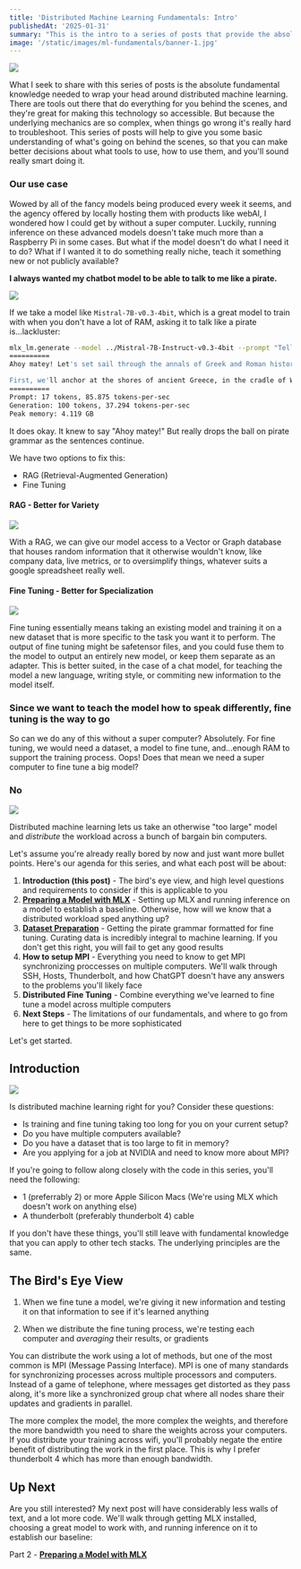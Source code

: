 ```yaml
---
title: 'Distributed Machine Learning Fundamentals: Intro'
publishedAt: '2025-01-31'
summary: "This is the intro to a series of posts that provide the absolute fundamental knowledge needed to wrap your head around distributed machine learning."
image: '/static/images/ml-fundamentals/banner-1.jpg'
---
```


![](/static/images/ml-fundamentals/banner-1.jpg)

What I seek to share with this series of posts is the absolute fundamental knowledge needed to wrap your head around distributed machine learning. There are tools out there that do everything for you behind the scenes, and they're great for making this technology so accessible. But because the underlying mechanics are so complex, when things go wrong it's really hard to troubleshoot. This series of posts will help to give you some basic understanding of what's going on behind the scenes, so that you can make better decisions about what tools to use, how to use them, and you'll sound really smart doing it.

### Our use case

Wowed by all of the fancy models being produced every week it seems, and the agency offered by locally hosting them with products like webAI, I wondered how I could get by without a super computer. Luckily, running inference on these advanced models doesn't take much more than a Raspberry Pi in some cases. But what if the model doesn't do what I need it to do? What if I wanted it to do something really niche, teach it something new or not publicly available?

**I always wanted my chatbot model to be able to talk to me like a pirate.**

![](/static/images/ml-fundamentals/pirate.png)

If we take a model like `Mistral-7B-v0.3-4bit`, which is a great model to train with when you don't have a lot of RAM, asking it to talk like a pirate is...lackluster:

```bash
mlx_lm.generate --model ../Mistral-7B-Instruct-v0.3-4bit --prompt "Tell me about greek and roman history like a pirate"
==========
Ahoy matey! Let's set sail through the annals of Greek and Roman history, like a ship navigating the vast sea of time!

First, we'll anchor at the shores of ancient Greece, in the cradle of Western civilization. The Greeks, they were a clever bunch, with city-states like Athens and Sparta leading the charge. Athens, known for its wisdom, was home to philosophers like Socrates, Plato...
==========
Prompt: 17 tokens, 85.875 tokens-per-sec
Generation: 100 tokens, 37.294 tokens-per-sec
Peak memory: 4.119 GB
```

It does okay. It knew to say "Ahoy matey!" But really drops the ball on pirate grammar as the sentences continue.

We have two options to fix this:

- RAG (Retrieval-Augmented Generation)
- Fine Tuning

#### RAG - Better for Variety

![](/static/images/ml-fundamentals/rag.png)

With a RAG, we can give our model access to a Vector or Graph database that houses random information that it otherwise wouldn't know, like company data, live metrics, or to oversimplify things, whatever suits a google spreadsheet really well.

#### Fine Tuning - Better for Specialization

![](/static/images/ml-fundamentals/finetune.png)

Fine tuning essentially means taking an existing model and training it on a new dataset that is more specific to the task you want it to perform. The output of fine tuning might be safetensor files, and you could fuse them to the model to output an entirely new model, or keep them separate as an adapter. This is better suited, in the case of a chat model, for teaching the model a new language, writing style, or commiting new information to the model itself.

### Since we want to teach the model how to speak differently, fine tuning is the way to go

So can we do any of this without a super computer? Absolutely. For fine tuning, we would need a dataset, a model to fine tune, and...enough RAM to support the training process. Oops! Does that mean we need a super computer to fine tune a big model?

### No

![](/static/images/ml-fundamentals/oldcomputer.jpg)

Distributed machine learning lets us take an otherwise "too large" model and *distribute* the workload across a bunch of bargain bin computers.

Let's assume you're already really bored by now and just want more bullet points. Here's our agenda for this series, and what each post will be about:

1. **Introduction (this post)** - The bird's eye view, and high level questions and requirements to consider if this is applicable to you
2. [**Preparing a Model with MLX**](https://www.grandrapidsdeveloper.com/blog/Distributed-Machine-Learning-Fundamentals-2) - Setting up MLX and running inference on a model to establish a baseline. Otherwise, how will we know that a distributed workload sped anything up?
3. [**Dataset Preparation**](https://www.grandrapidsdeveloper.com/blog/Distributed-Machine-Learning-Fundamentals-3) - Getting the pirate grammar formatted for fine tuning. Curating data is incredibly integral to machine learning. If you don't get this right, you will fail to get any good results
4. **How to setup MPI** - Everything you need to know to get MPI synchronizing proccesses on multiple computers. We'll walk through SSH, Hosts, Thunderbolt, and how ChatGPT doesn't have any answers to the problems you'll likely face
5. **Distributed Fine Tuning** - Combine everything we've learned to fine tune a model across multiple computers
6. **Next Steps** - The limitations of our fundamentals, and where to go from here to get things to be more sophisticated

Let's get started.

## Introduction

![](/static/images/ml-fundamentals/macs.jpg)

Is distributed machine learning right for you? Consider these questions:

- Is training and fine tuning taking too long for you on your current setup?
- Do you have multiple computers available?
- Do you have a dataset that is too large to fit in memory?
- Are you applying for a job at NVIDIA and need to know more about MPI?

If you're going to follow along closely with the code in this series, you'll need the following:

- 1 (preferrably 2) or more Apple Silicon Macs (We're using MLX which doesn't work on anything else)
- A thunderbolt (preferably thunderbolt 4) cable

If you don't have these things, you'll still leave with fundamental knowledge that you can apply to other tech stacks. The underlying principles are the same.

## The Bird's Eye View

1. When we fine tune a model, we're giving it new information and testing it on that information to see if it's learned anything

2. When we distribute the fine tuning process, we're testing each computer and *averaging* their results, or gradients

You can distribute the work using a lot of methods, but one of the most common is MPI (Message Passing Interface). MPI is one of many standards for synchronizing processes across multiple processors and computers. Instead of a game of telephone, where messages get distorted as they pass along, it's more like a synchronized group chat where all nodes share their updates and gradients in parallel.

The more complex the model, the more complex the weights, and therefore the more bandwidth you need to share the weights across your computers. If you distribute your training across wifi, you'll probably negate the entire benefit of distributing the work in the first place. This is why I prefer thunderbolt 4 which has more than enough bandwidth.

## Up Next

Are you still interested? My next post will have considerably less walls of text, and a lot more code. We'll walk through getting MLX installed, choosing a great model to work with, and running inference on it to establish our baseline:

Part 2 - [**Preparing a Model with MLX**](https://www.grandrapidsdeveloper.com/blog/Distributed-Machine-Learning-Fundamentals-2)
